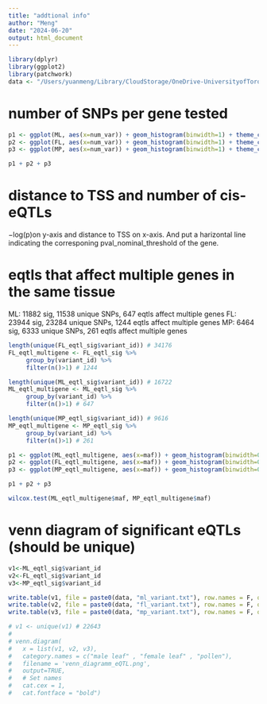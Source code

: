 ```yaml
---
title: "addtional info"
author: "Meng"
date: "2024-06-20"
output: html_document
---
```


```r
library(dplyr)
library(ggplot2)
library(patchwork)
data <- "/Users/yuanmeng/Library/CloudStorage/OneDrive-UniversityofToronto/Manuscripts/rumex_eqtl/eqtl/"
```


# number of SNPs per gene tested
```r
p1 <- ggplot(ML, aes(x=num_var)) + geom_histogram(binwidth=1) + theme_classic() + ggtitle("Male leaf")
p2 <- ggplot(FL, aes(x=num_var)) + geom_histogram(binwidth=1) + theme_classic() + ggtitle("Female leaf")
p3 <- ggplot(MP, aes(x=num_var)) + geom_histogram(binwidth=1) + theme_classic() + ggtitle("Pollen")

p1 + p2 + p3
```

# distance to TSS and number of cis-eQTLs
−log(p)on y-axis and distance to TSS on x-axis. And put a harizontal line indicating the corresponing pval_nominal_threshold of the gene.




# eqtls that affect multiple genes in the same tissue
ML: 11882 sig, 11538 unique SNPs, 647 eqtls affect multiple genes
FL: 23944 sig, 23284 unique SNPs, 1244 eqtls affect multiple genes
MP: 6464 sig, 6333 unique SNPs, 261 eqtls affect multiple genes

```r
length(unique(FL_eqtl_sig$variant_id)) # 34176
FL_eqtl_multigene <- FL_eqtl_sig %>% 
     group_by(variant_id) %>%
     filter(n()>1) # 1244

length(unique(ML_eqtl_sig$variant_id)) # 16722
ML_eqtl_multigene <- ML_eqtl_sig %>% 
     group_by(variant_id) %>%
     filter(n()>1) # 647

length(unique(MP_eqtl_sig$variant_id)) # 9616
MP_eqtl_multigene <- MP_eqtl_sig %>% 
     group_by(variant_id) %>%
     filter(n()>1) # 261

p1 <- ggplot(ML_eqtl_multigene, aes(x=maf)) + geom_histogram(binwidth=0.01) + theme_classic() + ggtitle("Male leaf")
p2 <- ggplot(FL_eqtl_multigene, aes(x=maf)) + geom_histogram(binwidth=0.01) + theme_classic() + ggtitle("Female leaf")
p3 <- ggplot(MP_eqtl_multigene, aes(x=maf)) + geom_histogram(binwidth=0.01) + theme_classic() + ggtitle("Male pollen")

p1 + p2 + p3
```


```r
wilcox.test(ML_eqtl_multigene$maf, MP_eqtl_multigene$maf)
```


# venn diagram of significant eQTLs (should be unique)
```r
v1<-ML_eqtl_sig$variant_id
v2<-FL_eqtl_sig$variant_id
v3<-MP_eqtl_sig$variant_id

write.table(v1, file = paste0(data, "ml_variant.txt"), row.names = F, quote = F, col.names = F)
write.table(v2, file = paste0(data, "fl_variant.txt"), row.names = F, quote = F, col.names = F)
write.table(v3, file = paste0(data, "mp_variant.txt"), row.names = F, quote = F, col.names = F)

# v1 <- unique(v1) # 22643
# 
# venn.diagram(
#   x = list(v1, v2, v3),
#   category.names = c("male leaf" , "female leaf" , "pollen"),
#   filename = 'venn_diagramm_eQTL.png',
#   output=TRUE,
#   # Set names
#   cat.cex = 1,
#   cat.fontface = "bold")
```
